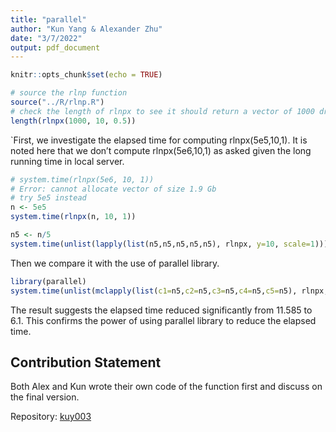 ```yaml
---
title: "parallel"
author: "Kun Yang & Alexander Zhu"
date: "3/7/2022"
output: pdf_document
---
```


```r
knitr::opts_chunk$set(echo = TRUE)
```

```r
# source the rlnp function
source("../R/rlnp.R")
# check the length of rlnpx to see it should return a vector of 1000 draws 
length(rlnpx(1000, 10, 0.5))
```

`First, we investigate the elapsed time for computing rlnpx(5e5,10,1). It is noted here that we don't compute rlnpx(5e6,10,1) as asked given the long running time in local server. 
```r
# system.time(rlnpx(5e6, 10, 1))
# Error: cannot allocate vector of size 1.9 Gb
# try 5e5 instead
n <- 5e5
system.time(rlnpx(n, 10, 1))
```

```r
n5 <- n/5
system.time(unlist(lapply(list(n5,n5,n5,n5,n5), rlnpx, y=10, scale=1)))
```
Then we compare it with the use of parallel library. 
```r
library(parallel)
system.time(unlist(mclapply(list(c1=n5,c2=n5,c3=n5,c4=n5,c5=n5), rlnpx, y=10, scale=1, mc.cores=3L)))
```
The result suggests the elapsed time reduced significantly from 11.585 to 6.1. This confirms the power of using parallel library to reduce the elapsed time. 


## Contribution Statement

Both Alex and Kun wrote their own code of the function first and discuss on the final version.

Repository: [kuy003](https://github.com/Kun-Yang-003/FMPH291_WI22_A00_kuy003.git)
